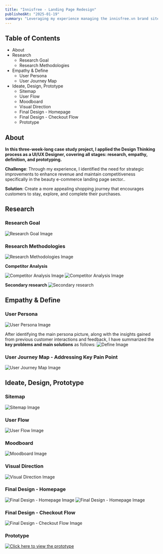 ```yaml
---
title: "Innisfree - Landing Page Redesign"
publishedAt: "2025-01-19"
summary: "Leveraging my experience managing the innisfree.vn brand site, I led a redesign project to enhance interaction through prototypes and optimize the user flow."
---
```


## Table of Contents
  - About
  - Research
    - Research Goal
    - Research Methodologies
  - Empathy & Define
    - User Persona
    - User Journey Map
  - Ideate, Design, Prototype
    - Sitemap
    - User Flow
    - Moodboard
    - Visual Direction
    - Final Design - Homepage
    - Final Design - Checkout Flow
    - Prototype

## About

**In this three-week-long case study project, I applied the Design Thinking process as a UI/UX Designer, covering all stages: research, empathy, definition, and prototyping.**

**Challenge**: Through my experience, I identified the need for strategic improvements to enhance revenue and maintain competitiveness specifically in the beauty e-commerce landing page sector..

**Solution**: Create a more appealing shopping journey that encourages customers to stay, explore, and complete their purchases.

## Research

### Research Goal

![Research Goal Image](/research-goal.png)

### Research Methodologies <a id="research-methodologies"></a>

![Research Methodologies Image](/research-method.png)

**Competitor Analysis**

![Competitor Analysis Image](/competitor-1.png)
![Competitor Analysis Image](/competitor-2.png)

**Secondary research**
![Secondary research](/sec-research.png)

## Empathy & Define

### User Persona

![User Persona Image](/user-persona.png)

After identifying the main persona picture, along with the insights gained from previous customer interactions and feedback, I have summarized the **key problems and main solutions** as follows:
![Define Image](/define.png)

### User Journey Map - Addressing Key Pain Point <a id="user-journey-map"></a>

![User Journey Map Image](/user-journey.png)

## Ideate, Design, Prototype 

### Sitemap 

![Sitemap Image](/sitemap.png)

### User Flow
![User Flow Image](/user-flow.png)

### Moodboard

![Moodboard Image](/mood-board.png)

### Visual Direction

![Visual Direction Image](/visual.png)

### Final Design - Homepage

![Final Design - Homepage Image](/homepage-1.png)
![Final Design - Homepage Image](/homepage-2.png)

### Final Design - Checkout Flow

![Final Design - Checkout Flow Image](/check-out.png)

### Prototype

[![Click here to view the prototype](/prototype-1.png)](https://www.figma.com/proto/XvhQWpQDMlcYv3JOrDhMtz/%5BPrototype%5D-Innisfree-Redesign?page-id=82%3A669&node-id=86-1378&node-type=frame&viewport=-214%2C892%2C0.06&t=TkbwQMyetXbontlG-1&scaling=scale-down&content-scaling=fixed&starting-point-node-id=86%3A1378)